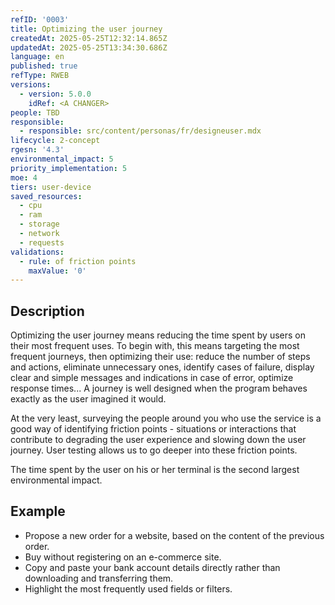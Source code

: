 ```yaml
---
refID: '0003'
title: Optimizing the user journey
createdAt: 2025-05-25T12:32:14.865Z
updatedAt: 2025-05-25T13:34:30.686Z
language: en
published: true
refType: RWEB
versions:
  - version: 5.0.0
    idRef: <A CHANGER>
people: TBD
responsible:
  - responsible: src/content/personas/fr/designeuser.mdx
lifecycle: 2-concept
rgesn: '4.3'
environmental_impact: 5
priority_implementation: 5
moe: 4
tiers: user-device
saved_resources:
  - cpu
  - ram
  - storage
  - network
  - requests
validations:
  - rule: of friction points
    maxValue: '0'
---
```


## Description

Optimizing the user journey means reducing the time spent by users on their most frequent uses. To begin with, this means targeting the most frequent journeys, then optimizing their use: reduce the number of steps and actions, eliminate unnecessary ones, identify cases of failure, display clear and simple messages and indications in case of error, optimize response times... A journey is well designed when the program behaves exactly as the user imagined it would.

At the very least, surveying the people around you who use the service is a good way of identifying friction points - situations or interactions that contribute to degrading the user experience and slowing down the user journey. User testing allows us to go deeper into these friction points.

The time spent by the user on his or her terminal is the second largest environmental impact.

## Example

* Propose a new order for a website, based on the content of the previous order.
* Buy without registering on an e-commerce site.
* Copy and paste your bank account details directly rather than downloading and transferring them.
* Highlight the most frequently used fields or filters.
